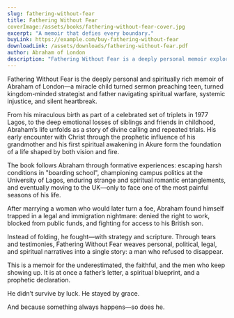 ```yaml
---
slug: fathering-without-fear
title: Fathering Without Fear
coverImage:/assets/books/fathering-without-fear-cover.jpg
excerpt: "A memoir that defies every boundary."
buyLink: https://example.com/buy-fathering-without-fear
downloadLink: /assets/downloads/fathering-without-fear.pdf
author: Abraham of London
description: "Fathering Without Fear is a deeply personal memoir exploring faith, legacy, and overcoming adversity." # Ensure this line is correct
---
```


Fathering Without Fear is the deeply personal and spiritually rich memoir of Abraham of London—a miracle child turned sermon preaching teen, turned kingdom-minded strategist and father navigating spiritual warfare, systemic injustice, and silent heartbreak.

From his miraculous birth as part of a celebrated set of triplets in 1977 Lagos, to the deep emotional losses of siblings and friends in childhood, Abraham’s life unfolds as a story of divine calling and repeated trials. His early encounter with Christ through the prophetic influence of his grandmother and his first spiritual awakening in Akure form the foundation of a life shaped by both vision and fire.

The book follows Abraham through formative experiences: escaping harsh conditions in "boarding school", championing campus politics at the University of Lagos, enduring strange and spiritual romantic entanglements, and eventually moving to the UK—only to face one of the most painful seasons of his life.

After marrying a woman who would later turn a foe, Abraham found himself trapped in a legal and immigration nightmare: denied the right to work, blocked from public funds, and fighting for access to his British son.

Instead of folding, he fought—with strategy and scripture. Through tears and testimonies, Fathering Without Fear weaves personal, political, legal, and spiritual narratives into a single story: a man who refused to disappear.

This is a memoir for the underestimated, the faithful, and the men who keep showing up. It is at once a father’s letter, a spiritual blueprint, and a prophetic declaration.

He didn’t survive by luck. He stayed by grace.

And because something always happens—so does he.